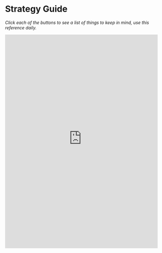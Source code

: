 # Strategy Guide
*Click each of the buttons to see a list of things to keep in mind, use this reference daily.*

<iframe src="https://www.fitness.salmanmalik.co/" width="500" height="700" frameborder="0" marginheight="0" marginwidth="0">Loading…</iframe>